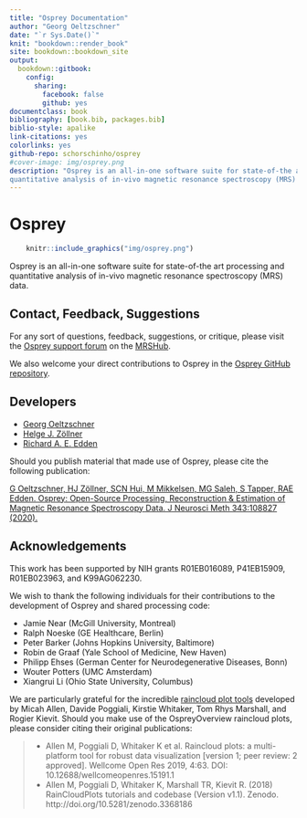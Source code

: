 ```yaml
--- 
title: "Osprey Documentation"
author: "Georg Oeltzschner"
date: "`r Sys.Date()`"
knit: "bookdown::render_book"
site: bookdown::bookdown_site
output: 
  bookdown::gitbook:
    config:
      sharing:
        facebook: false
        github: yes
documentclass: book
bibliography: [book.bib, packages.bib]
biblio-style: apalike
link-citations: yes
colorlinks: yes
github-repo: schorschinho/osprey
#cover-image: img/osprey.png
description: "Osprey is an all-in-one software suite for state-of-the art processing and
quantitative analysis of in-vivo magnetic resonance spectroscopy (MRS) data."
---
```


# Osprey {-}

```r
    knitr::include_graphics("img/osprey.png")
``` 
   
Osprey is an all-in-one software suite for state-of-the art processing and
quantitative analysis of in-vivo magnetic resonance spectroscopy (MRS) data.

## Contact, Feedback, Suggestions {-}

For any sort of questions, feedback, suggestions, or critique, please visit the [Osprey support forum](https://forum.mrshub.org/c/mrs-software/osprey/10) on the [MRSHub](https://www.mrshub.org).

We also welcome your direct contributions to Osprey in the [Osprey GitHub repository](https://github.com/schorschinho/osprey).

## Developers {-}

- [Georg Oeltzschner](mailto:goeltzs1@jhu.edu)
- [Helge J. Zöllner](mailto:hzoelln2@jhu.edu)
- [Richard A. E. Edden](mailto:raee2@jhu.edu)

Should you publish material that made use of Osprey, please cite the following publication:

[G Oeltzschner, HJ Zöllner, SCN Hui, M Mikkelsen, MG Saleh, S Tapper, RAE Edden. Osprey: Open-Source Processing, Reconstruction  & Estimation of Magnetic Resonance Spectroscopy Data. J Neurosci Meth 343:108827 (2020).](https://doi.org/10.1016/j.jneumeth.2020.108827)

## Acknowledgements {-}

This work has been supported by NIH grants R01EB016089, P41EB15909, R01EB023963, and K99AG062230.

We wish to thank the following individuals for their contributions to the
development of Osprey and shared processing code:

- Jamie Near (McGill University, Montreal)
- Ralph Noeske (GE Healthcare, Berlin)
- Peter Barker (Johns Hopkins University, Baltimore)
- Robin de Graaf (Yale School of Medicine, New Haven)
- Philipp Ehses (German Center for Neurodegenerative Diseases, Bonn)
- Wouter Potters (UMC Amsterdam)
- Xiangrui Li (Ohio State University, Columbus)

We are particularly grateful for the incredible [raincloud plot tools](https://github.com/RainCloudPlots/RainCloudPlots) developed by Micah Allen, Davide Poggiali, Kirstie Whitaker, Tom Rhys Marshall, and Rogier Kievit. Should you make use of the OspreyOverview raincloud plots, please consider citing their original publications:

>    * Allen M, Poggiali D, Whitaker K et al. Raincloud plots: a multi-platform tool for robust data visualization [version 1; peer review: 2 approved].
> Wellcome Open Res 2019, 4:63. DOI: 10.12688/wellcomeopenres.15191.1
>    * Allen M, Poggiali D, Whitaker K, Marshall TR, Kievit R. (2018) RainCloudPlots tutorials and codebase (Version v1.1). Zenodo. http://doi.org/10.5281/zenodo.3368186
